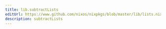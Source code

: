 ```yaml
---
title: lib.subtractLists
editUrl: https://www.github.com/nixos/nixpkgs/blob/master/lib/lists.nix#L790C19
description: subtractLists
---
```




<LinkCard
    title="Contribute Now!"
    description="API Documentation is done in our source code"
    href="https://www.github.com/nixos/nixpkgs/blob/master/lib/lists.nix#L790C19"
/>

